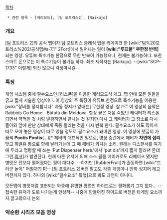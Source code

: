 {{{#!html
<iframe width="560" height="315" src="//www.youtube.com/embed/B36BXid7iQ0" frameborder="0" allowfullscreen></iframe>
}}}

[[목차]]

  * 관련 항목 - [게리모드], [팀 포트리스2], [Raikujo]


=== 개요 ===

[팀 포트리스 2]의 공식 맵이자 팀 포트리스 클래식 맵을 리메이크 한 [wiki:"팀%20포트리스%202/공식맵#s-7.1" 2Fort]에서 일어나는 일이 '''[wiki:"루프물" 무한정 반복]'''되는 영상. 유튜브 특수기능 한정으로 무한 반복이 가능했으나, 현재는 불가능하다. 또한 스마트 폰으로는 이 특수기능이 불가능 하다. 최초 제작자는 [Raikujo]. --[wiki:"SCP-1733" 이렇게] 되진 않으니 걱정마시길--

=== 특징 ===

게임 시스템 중에 필수요소인 [리스폰]을 이용한 게리모드식 개그. 맵 안에 모든 일들을 굵고 짧게 서술한 영상이다. 이 영상의 주 특징이 유튜브 한정으로 특수기능을 이용한 [wiki:"장비를 정지합니다" 자동 정지가 앙대는] 무한정 영상. 참고로 이 영상의 음악은 Rabbids Go Home - Bãtutã din Moldova. 항상 끝은 처음 죽었던 캐릭터가 리스폰 되면서 약먹은 것 처럼 발광하면서 끝나는 것 같지만 다시 그 캐릭터가 그 장소로 다시 돌아와 앞에 만난 상대에게 죽통 털리는 것을 다시 반복 한다. 필수요소가 하도 많아서 따로 모아 놓은 영상이 따로 있을 정도로 필수요소가 돼버린 영상. 이 영상에 댓글이 가끔씩 '''Pootis Pootis'''(...)[* 헤비의 대표적인 밈으로, 영상 중간에서 헤비가 '''자연에 섭리''' 맞고 휘발유 통으로 향해 날라가는데 그 때 헤비가 외치는 소리. 원래는 디스팬서를 여기에 두라고 명령할 때 쓰는 'Put Dispenser here.'에서 'put dis'까지 짧게 잘라낸 몬데그린.[http://wiki.teamfortress.com/w/images/6/61/Heavy_needdispenser01.wav 링크]]가 발견된다. 현재 다른 유저에 의해 소스 필름 메이커로도 리메이크 됐지만 병맛은 전보다 떨어졌다는 평이 대다수. --하지만 [RubberFruit]가 출동하면 [wiki:"드라군 놀이" 어떨까?] R!-- [팀 포트리스 2]버전 말고도 각종 게임이나 만화 심지어 레고 버전까지 있다. 하나의 [wiki:"필수요소" 득햏]으로 봐도 과언이 아니다.

모든맵이 병맛처럼 표현되는 와중에 유명한 망맵인 하이드로는 평화롭기 그지 없다... --접속한 유저가 도로 나가는게 인상적--
나중에 만들어진 하이드로 버전은 타게임 요소까지 끌고왔으니 논외
=== 악순환 시리즈 모음 영상 ===

{{{#!html
<iframe width="560" height="315" src="//www.youtube.com/embed/6G4aRhIgrqI" frameborder="0" allowfullscreen></iframe>
}}}
